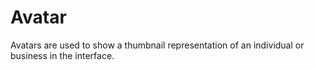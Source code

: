 
# Avatar

Avatars are used to show a thumbnail representation of an individual or business in the interface.

<!--- add a preview of the component -->

<!--- add table of props -->

<!--- document the size prop -->
